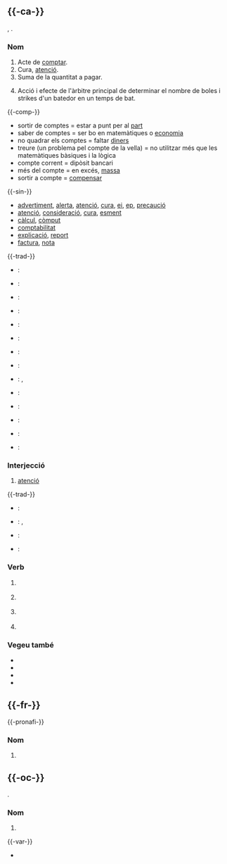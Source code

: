 == {{-ca-}} ==
{{ca-pron|ó}}
{{homòfons|lang=ca|compta|comte}}
{{parònims|lang=ca|conte}}
{{etim-lang|la|ca|compŭtus}}, {{etim-s|ca|XIII}}.

=== Nom ===
{{ca-nom|m}}

# Acte de [[comptar]].
# Cura, [[atenció]].
# Suma de la quantitat a pagar.
# {{marca|ca|beisbol}} Acció i efecte de l'àrbitre principal de determinar el nombre de boles i strikes d'un batedor en un temps de bat.

{{-comp-}}
* sortir de comptes = estar a punt per al [[part]]
* saber de comptes = ser bo en matemàtiques o [[economia]]
* no quadrar els comptes = faltar [[diners]]
* treure (un problema pel compte de la vella) = no utilitzar més que les matemàtiques bàsiques i la lògica
* compte corrent = dipòsit bancari
* més del compte = en excés, [[massa]]
* sortir a compte = [[compensar]]

{{-sin-}}
* [[advertiment]], [[alerta]], [[atenció]], [[cura]], [[ei]], [[ep]], [[precaució]]
* [[atenció]], [[consideració]], [[cura]], [[esment]]
* [[càlcul]], [[còmput]]
* [[comptabilitat]]
* [[explicació]], [[report]]
* [[factura]], [[nota]]

{{-trad-}}
{{inici|Acte de comptar}}
* {{de}}: {{trad|de|Zählen|n}}
* {{en}}: {{trad|en|count}}
* {{es}}: {{trad|es|cuenta}}
{{mig}}
* {{fr}}: {{trad|fr|compte}}
* {{oc}}: {{trad|oc|compte}}
{{final}}

{{inici|Cura, atenció}}
* {{en}}: {{trad|en|care}}
* {{es}}: {{trad|es|cuidado}}
{{mig}}
* {{fr}}: {{trad|fr|attention}}
{{final}}

{{inici|Suma de la quantitat a pagar}}
* {{en}}: {{trad|en|account}}, {{trad|en|bill}}
* {{es}}: {{trad|es|cuenta}}
{{mig}}
* {{fr}}: {{trad|fr|addition}}
{{final}}

{{inici|Beisbol: nombre de boles i strikes d'un batedor}}
* {{en}}: {{trad|en|count}}
* {{es}}: {{trad|es|cuenta}}
{{mig}}
* {{fr}}: {{trad|fr|compte}}
{{final}}

=== Interjecció ===
{{lema|ca|interj}}

# [[atenció]]

{{-trad-}}
{{inici|Compte!}}
* {{de}}: {{trad|de|pass auf}}
* {{en}}: {{trad|en|look out}}, {{trad|en|take care}}
{{mig}}
* {{es}}: {{trad|es|cuidado}}
* {{hi}}: {{trad|hi|हैं हैं}}
{{final}}

=== Verb ===
{{ca-verb-forma}}

# {{marca-nocat|ca|valencià}} {{ca-forma-conj|comptar|1|pres|ind}}
# {{marca-nocat|ca|occidental|balear}} {{ca-forma-conj|comptar|1|pres|subj}}
# {{marca-nocat|ca|occidental|balear}} {{ca-forma-conj|comptar|3|pres|subj}}
# {{marca-nocat|ca|occidental|balear}} {{ca-forma-conj|comptar|3|imp}}

=== Vegeu també ===
* {{Viquipèdia}}
* {{ca-dicc|diec|gdlc|optimot}}
* {{Amical-Termcat|esport}}
* {{tesaure}}

== {{-fr-}} ==
{{-pronafi-}} {{pron|fr|/kɔ̃t/}}

=== Nom ===
{{fr-nom|m}}

# {{e|ca|compte}}

== {{-oc-}} ==
{{pronafi|oc|/ˈkun.te/}} {{àudio simple|lang=oc|LL-Q14185 (oci)-Davidgrosclaude-compte.wav|àudio Bearn (França)}}
{{etim-lang|la|oc|computus}}.

=== Nom ===
{{oc-nom|m}}

# {{e|ca|compte}}

{{-var-}}
* {{e|oc|compde}} {{q|aranès}}

